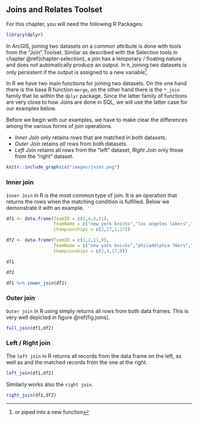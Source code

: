## Joins and Relates Toolset  {#join}

<!--
//todo revise this chapter
//body nothing about this chapter is spatial, the explanation is not based on ArcGIS Tools, the joins are not intuitive (what are df1 and df2?)
-->

For this chapter, you will need the following R Packages:

```r
library(dplyr)
```


In ArcGIS, joining two datasets on a common attribute is done with tools from the "Join" Toolset. Similar as described with the Selection tools in chapter \@ref(chapter-selection), a join has a temporary / floating nature and does not automatically produce an output. In `R`, joining two datasets is only persistent if the output is assigned to a new variable^[or piped into a new function].

In R we have two main functions for joining two datasets. On the one hand there is the base R function `merge`, on the other hand there is the `*_join` family that lie within the `dplyr` package. Since the latter family of functions are very close to how Joins are done in SQL, we will use the latter case for our examples below.

Before we begin with our examples, we have to make clear the differences among the various forms of join operations.  

- _Inner Join_ only retains rows that are matched in *both* datasets.
- _Outer Join_ retains *all* rows from both datasets.
- _Left Join_ retains all rows from the "left" dataset, _Right Join_ only those from the "right" dataset.
  
```r
knitr::include_graphics("images/joins.png")
```
      
### Inner join  {#join-inner}

`Inner Join` in R is the most common type of join. It is an operation that returns the rows when the matching condition is fulfilled. Below we demonstrate it with an example.

```r

df1 <- data.frame(TeamID = c(1,4,6,11),
                  TeamName = c("new york knicks","los angeles lakers","milwaukee bucks","boston celtics"),
                  Championships = c(2,17,1,17))

df2 <- data.frame(TeamID = c(1,2,11,8),
                  TeamName = c("new york knicks","philadelphia 76ers","boston celtics","los angeles clippers"),
                  Championships = c(2,3,17,0))

df1

df2
```


```r
df1 %>% inner_join(df2)
```

### Outer join  {#join-outer}

`Outer join` in R using simply returns all rows from both data frames. This is very well depicted in figure \@ref(fig:joins).

```r
full_join(df1,df2)
```

### Left / Right join  {#join-left}

The `left join` in R returns all records from the data frame on the left, as well as and the matched records from the one at the right.  

```r
left_join(df1,df2)
```  
Similarly works also the `right join`.

```r
right_join(df1,df2)
```
